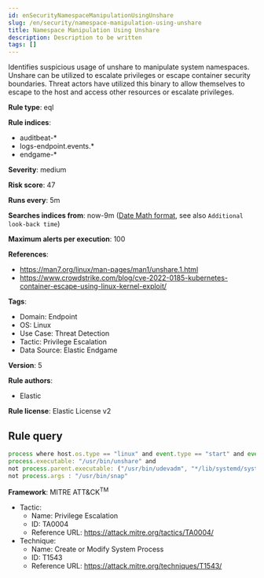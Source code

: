 ```yaml
---
id: enSecurityNamespaceManipulationUsingUnshare
slug: /en/security/namespace-manipulation-using-unshare
title: Namespace Manipulation Using Unshare
description: Description to be written
tags: []
---
```


<div id="namespace-manipulation-using-unshare"></div>

Identifies suspicious usage of unshare to manipulate system namespaces. Unshare can be utilized to escalate privileges or escape container security boundaries. Threat actors have utilized this binary to allow themselves to escape to the host and access other resources or escalate privileges.

**Rule type**: eql

**Rule indices**: 

* auditbeat-*
* logs-endpoint.events.*
* endgame-*

**Severity**: medium

**Risk score**: 47

**Runs every**: 5m

**Searches indices from**: now-9m ([Date Math format](((ref))/common-options.html#date-math), see also <DocLink id="enSecurityRulesUiCreate" section="set-the-rules-schedule">`Additional look-back time`</DocLink>)

**Maximum alerts per execution**: 100

**References**: 

* https://man7.org/linux/man-pages/man1/unshare.1.html
* https://www.crowdstrike.com/blog/cve-2022-0185-kubernetes-container-escape-using-linux-kernel-exploit/

**Tags**: 

* Domain: Endpoint
* OS: Linux
* Use Case: Threat Detection
* Tactic: Privilege Escalation
* Data Source: Elastic Endgame

**Version**: 5

**Rule authors**: 

* Elastic

**Rule license**: Elastic License v2

## Rule query

```js
process where host.os.type == "linux" and event.type == "start" and event.action : ("exec", "exec_event") and
process.executable: "/usr/bin/unshare" and
not process.parent.executable: ("/usr/bin/udevadm", "*/lib/systemd/systemd-udevd", "/usr/bin/unshare") and
not process.args : "/usr/bin/snap"

```

**Framework**: MITRE ATT&CK<sup>TM</sup>

* Tactic:
    * Name: Privilege Escalation
    * ID: TA0004
    * Reference URL: https://attack.mitre.org/tactics/TA0004/
* Technique:
    * Name: Create or Modify System Process
    * ID: T1543
    * Reference URL: https://attack.mitre.org/techniques/T1543/

